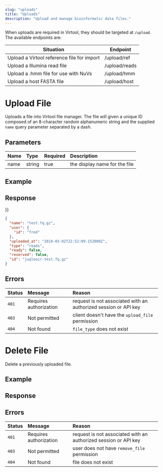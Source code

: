 ```yaml
---
slug: "uploads"
title: "Uploads"
description: "Upload and manage bioinformatic data files."
---
```


When uploads are required in Virtool, they should be targeted at `/upload`. The available endpoints are:

| Situation                                  | Endpoint      |
| ------------------------------------------ | ------------- |
| Upload a Virtool reference file for import | /upload/ref   |
| Upload a Illumina read file                | /upload/reads |
| Upload a .hmm file for use with NuVs       | /upload/hmm   |
| Upload a host FASTA file                   | /upload/host  |

# Upload File

<Permission name="upload_file" />

Uploads a file into Virtool file manager. The file will given a unique ID composed of an 8-character random alphanumeric string and the supplied `name` query parameter separated by a dash.

<Endpoint method="POST" path="/upload/:file_type" />

## Parameters

| Name | Type   | Required | Description                   |
| :--- | :----- | :------- | :---------------------------- |
| name | string | true     | the display name for the file |

## Example

<Request method="POST" path="/upload/reads?name=test.fq.gz" />

## Response

<Response status="201 Created" location="/api/files/juqleoir-test.fq.gz" >}}

```json
{
  "name": "test.fq.gz",
  "user": {
    "id": "fred"
  },
  "uploaded_at": "2018-03-02T22:52:09.152000Z",
  "type": "reads",
  "ready": false,
  "reserved": false,
  "id": "juqleoir-test.fq.gz"
}
```

</Response>

## Errors

| Status | Message                | Reason                                                          |
| :----- | :--------------------- | :-------------------------------------------------------------- |
| `401`  | Requires authorization | request is not associated with an authorized session or API key |
| `403`  | Not permitted          | client doesn't have the `upload_file` permission                |
| `404`  | Not found              | `file_type` does not exist                                      |

# Delete File

<Permission name="delete_file" />

Delete a previously uploaded file.

<Endpoint method="DELETE" path="/api/files/:id" />

## Example

<Request method="DELETE" path="/api/files/juqleoir-test.fq.gz" />

## Response

<Response status="204 No content" />

## Errors

| Status | Message                | Reason                                                          |
| :----- | :--------------------- | :-------------------------------------------------------------- |
| `401`  | Requires authorization | request is not associated with an authorized session or API key |
| `403`  | Not permitted          | user does not have `remove_file` permission                     |
| `404`  | Not found              | file does not exist                                             |
